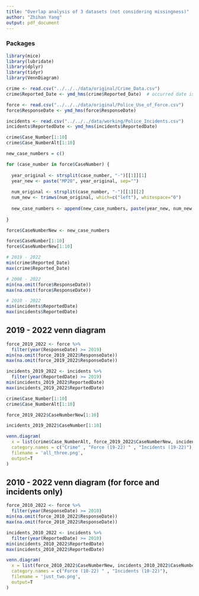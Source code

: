 ```yaml
---
title: "Overlap analysis of 3 datasets (not considering missingness)"
author: "Zhihan Yang"
output: pdf_document
---
```


### Packages


```r
library(mice)
library(lubridate)
library(dplyr)
library(tidyr)
library(VennDiagram)
```

```r
crime <- read.csv("../../../data/original/Crime_Data.csv")
crime$Reported_Date <- ymd_hms(crime$Reported_Date)  # occurred date is less appropriate here

force <- read.csv("../../../data/original/Police_Use_of_Force.csv")
force$ResponseDate <- ymd_hms(force$ResponseDate)

incidents <- read.csv("../../../data/working/Police_Incidents.csv")
incidents$ReportedDate <- ymd_hms(incidents$ReportedDate)
```

```r
crime$Case_Number[1:10]
crime$Case_NumberAlt[1:10]
```

```r
new_case_numbers = c()

for (case_number in force$CaseNumber) {
  
  year_original <- strsplit(case_number, "-")[[1]][1]
  year_new <- paste("MP20", year_original, sep="")
  
  num_original <- strsplit(case_number, "-")[[1]][2]
  num_new <- trimws(num_original, which=c("left"), whitespace="0")
  
  new_case_numbers <- append(new_case_numbers, paste(year_new, num_new, sep=""))
  
}

force$CaseNumberNew <- new_case_numbers
```

```r
force$CaseNumber[1:10]
force$CaseNumberNew[1:10]
```

```r
# 2019 - 2022
min(crime$Reported_Date)
max(crime$Reported_Date)

# 2008 - 2022
min(na.omit(force$ResponseDate))
max(na.omit(force$ResponseDate))

# 2010 - 2022
min(incidents$ReportedDate)
max(incidents$ReportedDate)
```

## 2019 - 2022 venn diagram

```r
force_2019_2022 <- force %>% 
  filter(year(ResponseDate) >= 2019)
min(na.omit(force_2019_2022$ResponseDate)) 
max(na.omit(force_2019_2022$ResponseDate))
```

```r
incidents_2019_2022 <- incidents %>%
  filter(year(ReportedDate) >= 2019)
min(incidents_2019_2022$ReportedDate)
max(incidents_2019_2022$ReportedDate)
```

```r
crime$Case_Number[1:10]
crime$Case_NumberAlt[1:10]
```


```r
force_2019_2022$CaseNumberNew[1:10]
```

```r
incidents_2019_2022$CaseNumber[1:10]
```

```r
venn.diagram(
  x = list(crime$Case_NumberAlt, force_2019_2022$CaseNumberNew, incidents_2019_2022$CaseNumber),
  category.names = c("Crime" , "Force (19-22) " , "Incidents (19-22)"),
  filename = 'all_three.png',
  output=T
)
```

## 2010 - 2022 venn diagram (for force and incidents only)

```r
force_2010_2022 <- force %>% 
  filter(year(ResponseDate) >= 2010)
min(na.omit(force_2010_2022$ResponseDate))
max(na.omit(force_2010_2022$ResponseDate))
```

```r
incidents_2010_2022 <- incidents %>%
  filter(year(ReportedDate) >= 2010)
min(incidents_2010_2022$ReportedDate)
max(incidents_2010_2022$ReportedDate)
```

```r
venn.diagram(
  x = list(force_2010_2022$CaseNumberNew, incidents_2010_2022$CaseNumber),
  category.names = c("Force (10-22) " , "Incidents (10-22)"),
  filename = 'just_two.png',
  output=T
)
```

